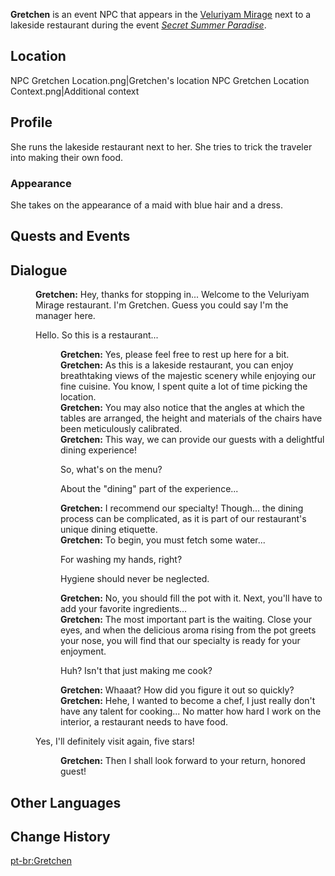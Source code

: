 {{Meta
<!-- Remove this template after adding the missing info -->
|missing_NPC_profile  = yes
}}
{{Character Infobox
|type             = Event NPC
|image            = NPC Gretchen.png
|region           = 
|location         = Veluriyam Mirage
|affiliation      = Hydro Eidolon
|event            = Secret Summer Paradise
}}
'''Gretchen''' is an event NPC that appears in the [[Veluriyam Mirage]] next to a lakeside restaurant during the event ''[[Secret Summer Paradise]]''.

==Location==
<gallery>
NPC Gretchen Location.png|Gretchen's location
NPC Gretchen Location Context.png|Additional context
</gallery>

==Profile==
She runs the lakeside restaurant next to her. She tries to trick the traveler into making their own food.

===Appearance===
She takes on the appearance of a maid with blue hair and a dress.

==Quests and Events==
{{Quests and Events}}

==Dialogue==
{{Dialogue Start}}
:'''Gretchen:''' Hey, thanks for stopping in... Welcome to the Veluriyam Mirage restaurant. I'm Gretchen. Guess you could say I'm the manager here.
:{{DIcon}} Hello. So this is a restaurant...
::'''Gretchen:''' Yes, please feel free to rest up here for a bit.
::'''Gretchen:''' As this is a lakeside restaurant, you can enjoy breathtaking views of the majestic scenery while enjoying our fine cuisine. You know, I spent quite a lot of time picking the location.
::'''Gretchen:''' You may also notice that the angles at which the tables are arranged, the height and materials of the chairs have been meticulously calibrated.
::'''Gretchen:''' This way, we can provide our guests with a delightful dining experience!
::{{DIcon}} So, what's on the menu?
::{{DIcon}} About the "dining" part of the experience...
::'''Gretchen:''' I recommend our specialty! Though... the dining process can be {{sic|someone}} complicated, as it is part of our restaurant's unique dining etiquette.
::'''Gretchen:''' To begin, you must fetch some water...
::{{DIcon}} For washing my hands, right?
::{{DIcon}} Hygiene should never be neglected.
::'''Gretchen:''' No, you should fill the pot with it. Next, you'll have to add your favorite ingredients...
::'''Gretchen:''' The most important part is the waiting. Close your eyes, and when the delicious aroma rising from the pot greets your nose, you will find that our specialty is ready for your enjoyment.
::{{DIcon}} Huh? Isn't that just making me cook?
::'''Gretchen:''' Whaaat? How did you figure it out so quickly?
::'''Gretchen:''' Hehe, I wanted to become a chef, I just really don't have any talent for cooking... No matter how hard I work on the interior, a restaurant needs to have food.
:{{DIcon}} Yes, I'll definitely visit again, five stars!
::'''Gretchen:''' Then I shall look forward to your return, honored guest!
{{Dialogue End}}
<!--
==Trivia==
* 
-->
==Other Languages==
{{Other Languages|default_hidden=1
|en      = Gretchen
|zhs     = 格蕾欣
|zhs_rm  = Gélěixīn
|zht     = 格蕾欣
|zht_rm  = Gélěixīn
|ja      = グレッチェン
|ja_rm   = Gurecchen
|ko      = 그레첸
|ko_rm   = 
|es      = Gretchen
|fr      = Gretchen
|ru      = Гретхен
|th      = Gretchen
|vi      = Gretchen
|de      = Gretchen
|id      = Gretchen
|pt      = Gretchen
|tr      = Gretchen
|it      = Gretchen
}}

==Change History==
{{Change History|3.8}}

[[pt-br:Gretchen]]